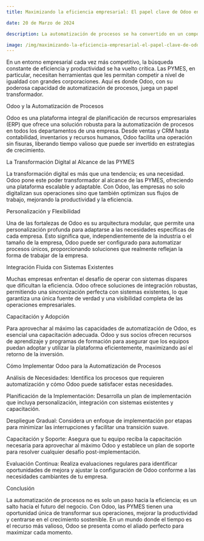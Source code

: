 ```yaml
---
title: Maximizando la eficiencia empresarial: El papel clave de Odoo en la automatización de procesos

date: 20 de Marzo de 2024

description: La automatización de procesos se ha convertido en un componente esencial para las empresas que buscan eficiencia y crecimiento sostenible. Descubre cómo Odoo puede ser tu aliado perfecto en esta transformación digital.

image: /img/maximizando-la-eficiencia-empresarial-el-papel-clave-de-odoo-en-la-automatizacion-de-procesos.png
---
```

En un entorno empresarial cada vez más competitivo, la búsqueda constante de eficiencia y productividad se ha vuelto crítica. Las PYMES, en particular, necesitan herramientas que les permitan competir a nivel de igualdad con grandes corporaciones. Aquí es donde Odoo, con su poderosa capacidad de automatización de procesos, juega un papel transformador.

Odoo y la Automatización de Procesos

Odoo es una plataforma integral de planificación de recursos empresariales (ERP) que ofrece una solución robusta para la automatización de procesos en todos los departamentos de una empresa. Desde ventas y CRM hasta contabilidad, inventarios y recursos humanos, Odoo facilita una operación sin fisuras, liberando tiempo valioso que puede ser invertido en estrategias de crecimiento.

La Transformación Digital al Alcance de las PYMES

La transformación digital es más que una tendencia; es una necesidad. Odoo pone este poder transformador al alcance de las PYMES, ofreciendo una plataforma escalable y adaptable. Con Odoo, las empresas no solo digitalizan sus operaciones sino que también optimizan sus flujos de trabajo, mejorando la productividad y la eficiencia.

Personalización y Flexibilidad

Una de las fortalezas de Odoo es su arquitectura modular, que permite una personalización profunda para adaptarse a las necesidades específicas de cada empresa. Esto significa que, independientemente de la industria o el tamaño de la empresa, Odoo puede ser configurado para automatizar procesos únicos, proporcionando soluciones que realmente reflejan la forma de trabajar de la empresa.

Integración Fluida con Sistemas Existentes

Muchas empresas enfrentan el desafío de operar con sistemas dispares que dificultan la eficiencia. Odoo ofrece soluciones de integración robustas, permitiendo una sincronización perfecta con sistemas existentes, lo que garantiza una única fuente de verdad y una visibilidad completa de las operaciones empresariales.

Capacitación y Adopción

Para aprovechar al máximo las capacidades de automatización de Odoo, es esencial una capacitación adecuada. Odoo y sus socios ofrecen recursos de aprendizaje y programas de formación para asegurar que los equipos puedan adoptar y utilizar la plataforma eficientemente, maximizando así el retorno de la inversión.

Cómo Implementar Odoo para la Automatización de Procesos

Análisis de Necesidades: Identifica los procesos que requieren automatización y cómo Odoo puede satisfacer estas necesidades.

Planificación de la Implementación: Desarrolla un plan de implementación que incluya personalización, integración con sistemas existentes y capacitación.

Despliegue Gradual: Considera un enfoque de implementación por etapas para minimizar las interrupciones y facilitar una transición suave.

Capacitación y Soporte: Asegura que tu equipo reciba la capacitación necesaria para aprovechar al máximo Odoo y establece un plan de soporte para resolver cualquier desafío post-implementación.

Evaluación Continua: Realiza evaluaciones regulares para identificar oportunidades de mejora y ajustar la configuración de Odoo conforme a las necesidades cambiantes de tu empresa.

Conclusión

La automatización de procesos no es solo un paso hacia la eficiencia; es un salto hacia el futuro del negocio. Con Odoo, las PYMES tienen una oportunidad única de transformar sus operaciones, mejorar la productividad y centrarse en el crecimiento sostenible. En un mundo donde el tiempo es el recurso más valioso, Odoo se presenta como el aliado perfecto para maximizar cada momento.